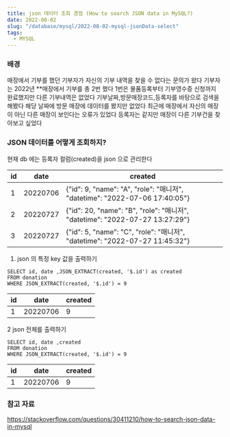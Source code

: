 ```yaml
---
title: json 데이터 조회 경험 (How to search JSON data in MySQL?)
date: 2022-08-02
slug: "/database/mysql/2022-08-02-mysql-jsonData-select"
tags:
  - MYSQL
---
```


### 배경
매장에서 기부를 했던 기부자가 자신의 기부 내역을 찾을 수 없다는 문의가 왔다
기부자는 2022년 **매장에서 기부를 총 2번 했다
1번은 물품등록부터 기부영수증 신청까지 완료했지만 다른 기부내역은 없었다
기부날짜,방문매장코드,등록자를 바탕으로 검색을 해봤다
해당 날짜에 방문 매장에 데이터를 봤지만 없었다
최근에 매장에서 자신의 매장이 아닌 다른 매장이 보인다는 오류가 있었다
등록자는 같지만 매장이 다른 기부건을 찾아보고 싶었다

### JSON 데이터를 어떻게 조회하지?

현재 db 에는 등록자 컬럼(created)을 json 으로 관리한다

|id|date|created|
|---|---|---|
|1|	20220706|{"id": 9, "name": "A", "role": "매니저", "datetime": "2022-07-06 17:40:05"}|
|2|	20220727|{"id": 20, "name": "B", "role": "매니저", "datetime": "2022-07-27 13:27:29"}|
|3|	20220727|{"id": 5, "name": "C", "role": "매니저", "datetime": "2022-07-27 11:45:32"}|

1. json 의 특정 key 값을 출력하기

```
SELECT id, date ,JSON_EXTRACT(created, '$.id') as created
FROM donation
WHERE JSON_EXTRACT(created, '$.id') = 9
```

|id|date|created|
|---|---|---|
|1|	20220706|9|

2 json 전체를 출력하기

```
SELECT id, date ,created
FROM donation
WHERE JSON_EXTRACT(created, '$.id') = 9
```

|id|date|created|
|---|---|---|
|1|	20220706|9|


### 참고 자료
https://stackoverflow.com/questions/30411210/how-to-search-json-data-in-mysql